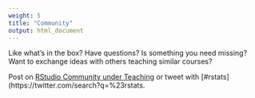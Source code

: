 ```yaml
---
weight: 5
title: "Community"
output: html_document
---
```


Like what's in the box? Have questions? Is something you need missing? Want to 
exchange ideas with others teaching similar courses?

Post on [RStudio Community under Teaching](https://community.rstudio.com/c/teaching) 
or tweet with [#rstats](https://twitter.com/search?q=%23rstats.
